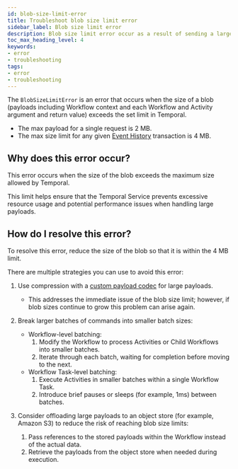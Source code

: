 ```yaml
---
id: blob-size-limit-error
title: Troubleshoot blob size limit error
sidebar_label: Blob size limit error
description: Blob size limit error occur as a result of sending a large payload to Temporal.
toc_max_heading_level: 4
keywords:
- error
- troubleshooting
tags:
- error
- troubleshooting
---
```


The `BlobSizeLimitError` is an error that occurs when the size of a blob (payloads including Workflow context and each Workflow and Activity argument and return value) exceeds the set limit in Temporal.

- The max payload for a single request is 2 MB.
- The max size limit for any given [Event History](/workflows#event-history) transaction is 4 MB.

## Why does this error occur?

This error occurs when the size of the blob exceeds the maximum size allowed by Temporal.

This limit helps ensure that the Temporal Service prevents excessive resource usage and potential performance issues when handling large payloads.

## How do I resolve this error?

To resolve this error, reduce the size of the blob so that it is within the 4 MB limit.

There are multiple strategies you can use to avoid this error:

1. Use compression with a [custom payload codec](/dataconversion#payload-codec) for large payloads.
   - This addresses the immediate issue of the blob size limit; however, if blob sizes continue to grow this problem can arise again.

2. Break larger batches of commands into smaller batch sizes:
   - Workflow-level batching:
     1. Modify the Workflow to process Activities or Child Workflows into smaller batches.
     2. Iterate through each batch, waiting for completion before moving to the next.
   - Workflow Task-level batching:
     1. Execute Activities in smaller batches within a single Workflow Task.
     2. Introduce brief pauses or sleeps (for example, 1ms) between batches.

3. Consider offloading large payloads to an object store (for example, Amazon S3) to reduce the risk of reaching blob size limits:
   1. Pass references to the stored payloads within the Workflow instead of the actual data.
   2. Retrieve the payloads from the object store when needed during execution.
